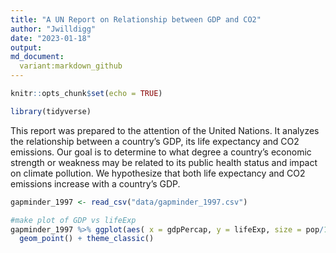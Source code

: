 ```yaml
---
title: "A UN Report on Relationship between GDP and CO2"
author: "Jwilldigg"
date: "2023-01-18"
output:
md_document:
  variant:markdown_github
---
```


```r
knitr::opts_chunk$set(echo = TRUE)
```

```r
library(tidyverse)
```

This report was prepared to the attention of the United Nations. It analyzes the relationship between a country's GDP, its life expectancy and CO2 emissions. Our goal is to determine to what degree a country’s economic strength or weakness may be related to its public health status and impact on climate pollution. We hypothesize that both life expectancy and CO2 emissions increase with a country's GDP.

```r
gapminder_1997 <- read_csv("data/gapminder_1997.csv")
```

```r
#make plot of GDP vs lifeExp
gapminder_1997 %>% ggplot(aes( x = gdpPercap, y = lifeExp, size = pop/1000000, color = continent)) + labs( x= "life Expectancy", y = "GDP per Capita", title = "Is There a Relationship Between GDP per Capita and Life Expectancy") +
  geom_point() + theme_classic()
```

